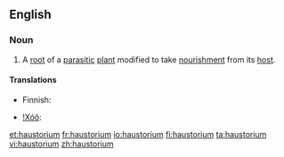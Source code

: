 ==English==

===Noun===
{{wikipedia}}
{{en-noun|haustoria}}

# A [[root]] of a [[parasitic]] [[plant]] modified to take [[nourishment]] from its [[host]].

====Translations====
{{trans-top|root of a parasitic plant}}
* Finnish: {{t-|fi|imujuuri}}
{{trans-mid}}
* [[!Xóõ]]: {{tø|nmn|gǁkxʻáã}}
{{trans-bottom}}

[[et:haustorium]]
[[fr:haustorium]]
[[io:haustorium]]
[[fi:haustorium]]
[[ta:haustorium]]
[[vi:haustorium]]
[[zh:haustorium]]
